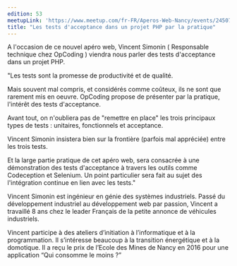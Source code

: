 ```yaml
---
edition: 53
meetupLink: 'https://www.meetup.com/fr-FR/Aperos-Web-Nancy/events/245074462/'
title: "Les tests d'acceptance dans un projet PHP par la pratique"
---
```


A l'occasion de ce nouvel apéro web, Vincent Simonin ( Responsable technique chez OpCoding ) viendra nous parler des tests d'acceptance dans un projet PHP.

"Les tests sont la promesse de productivité et de qualité.

Mais souvent mal compris, et considérés comme coûteux, ils ne sont que rarement mis en oeuvre. OpCoding propose de présenter par la pratique, l'intérêt des tests d'acceptance.

Avant tout, on n'oubliera pas de "remettre en place" les trois principaux types de tests : unitaires, fonctionnels et acceptance.

Vincent Simonin insistera bien sur la frontière (parfois mal appréciée) entre les trois tests.

Et la large partie pratique de cet apéro web, sera consacrée à une démonstration des tests d'acceptance à travers les outils comme Codeception et Selenium. Un point particulier sera fait au sujet des l'intégration continue en lien avec les tests."

Vincent Simonin est ingénieur en génie des systèmes industriels. Passé du développement industriel au développement web par passion, Vincent a travaillé 8 ans chez le leader Français de la petite annonce de véhicules industriels.

Vincent participe à des ateliers d’initiation à l’informatique et à la programmation. Il s’intéresse beaucoup à la transition énergétique et à la domotique. Il a reçu le prix de l’Ecole des Mines de Nancy en 2016 pour une application “Qui consomme le moins ?”